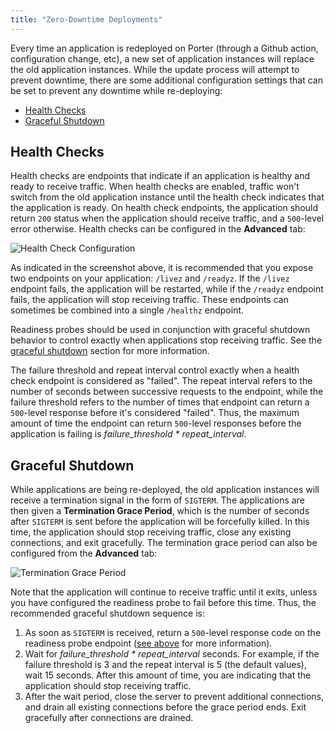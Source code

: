 ```yaml
---
title: "Zero-Downtime Deployments"
---
```


Every time an application is redeployed on Porter (through a Github action, configuration change, etc), a new set of application instances will replace the old application instances. While the update process will attempt to prevent downtime, there are some additional configuration settings that can be set to prevent any downtime while re-deploying:

* [Health Checks](#health-checks)
* [Graceful Shutdown](#graceful-shutdown)

## Health Checks[](#health-checks "Direct link to heading")

Health checks are endpoints that indicate if an application is healthy and ready to receive traffic. When health checks are enabled, traffic won't switch from the old application instance until the health check indicates that the application is ready. On health check endpoints, the application should return `200` status when the application should receive traffic, and a `500`\-level error otherwise. Health checks can be configured in the **Advanced** tab:

![Health Check Configuration](https://imagedelivery.net/l4LYM_vOYKe7O1NCT_Nc_g/24371edc-4540-49e1-7b63-eb9391ac2500/large "Health Check Configuration")

As indicated in the screenshot above, it is recommended that you expose two endpoints on your application: `/livez` and `/readyz`. If the `/livez` endpoint fails, the application will be restarted, while if the `/readyz` endpoint fails, the application will stop receiving traffic. These endpoints can sometimes be combined into a single `/healthz` endpoint.

<Info>Readiness probes should be used in conjunction with graceful shutdown behavior to control exactly when applications stop receiving traffic. See the [graceful shutdown](#graceful-shutdown) section for more information.</Info>

The failure threshold and repeat interval control exactly when a health check endpoint is considered as "failed". The repeat interval refers to the number of seconds between successive requests to the endpoint, while the failure threshold refers to the number of times that endpoint can return a `500`\-level response before it's considered "failed". Thus, the maximum amount of time the endpoint can return `500`\-level responses before the application is failing is _failure\_threshold \* repeat\_interval_.

## Graceful Shutdown[](#graceful-shutdown "Direct link to heading")

While applications are being re-deployed, the old application instances will receive a termination signal in the form of `SIGTERM`. The applications are then given a **Termination Grace Period**, which is the number of seconds after `SIGTERM` is sent before the application will be forcefully killed. In this time, the application should stop receiving traffic, close any existing connections, and exit gracefully. The termination grace period can also be configured from the **Advanced** tab:

![Termination Grace Period](https://imagedelivery.net/l4LYM_vOYKe7O1NCT_Nc_g/376e2684-9032-4f79-527a-86de76d75600/large "Termination Grace Period")

Note that the application will continue to receive traffic until it exits, unless you have configured the readiness probe to fail before this time. Thus, the recommended graceful shutdown sequence is:

1. As soon as `SIGTERM` is received, return a `500`\-level response code on the readiness probe endpoint ([see above](#health-checks) for more information).
2. Wait for _failure\_threshold \* repeat\_interval_ seconds. For example, if the failure threshold is 3 and the repeat interval is 5 (the default values), wait 15 seconds. After this amount of time, you are indicating that the application should stop receiving traffic.
3. After the wait period, close the server to prevent additional connections, and drain all existing connections before the grace period ends. Exit gracefully after connections are drained.